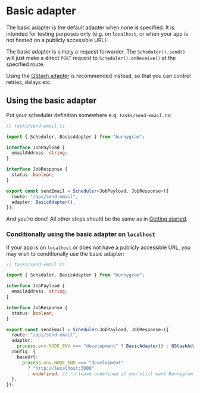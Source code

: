 # Basic adapter

The basic adapter is the default adapter when none is specified. It is intended for testing purposes only (e.g. on `localhost`, or when your app is not hosted on a publicly accessible URL).

The basic adapter is simply a request forwarder. The `Scheduler().send()` will just make a direct `POST` request to `Scheduler().onReceive()` at the specified route.

Using the [QStash adapter](/adapters/qstash) is recommended instead, so that you can control retries, delays etc.

## Using the basic adapter

Put your scheduler definition somewhere e.g. `tasks/send-email.ts`:

```ts
// tasks/send-email.ts

import { Scheduler, BasicAdapter } from "bunnygram";

interface JobPayload {
  emailAddress: string;
}

interface JobResponse {
  status: boolean;
}

export const sendEmail = Scheduler<JobPayload, JobResponse>({
  route: "/api/send-email",
  adapter: BasicAdapter(),
});
```

And you're done! All other steps should be the same as in [Getting started](/).

### Conditionally using the basic adapter on `localhost`

If your app is on `localhost` or does not have a publicly accessible URL, you may wish to conditionally use the basic adapter:

```ts
// tasks/send-email.ts

import { Scheduler, BasicAdapter } from "bunnygram";

interface JobPayload {
  emailAddress: string;
}

interface JobResponse {
  status: boolean;
}

export const sendEmail = Scheduler<JobPayload, JobResponse>({
  route: "/api/send-email",
  adapter:
    process.env.NODE_ENV === "development" ? BasicAdapter() : QStashAdapter(),
  config: {
    baseUrl:
      process.env.NODE_ENV === "development"
        ? "http://localhost:3000"
        : undefined, // 👈 leave undefined if you still want Bunnygram to guess your `baseUrl`
  },
});
```
